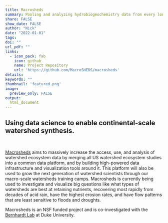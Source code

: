 ```yaml
---
title: Macrosheds
summary: Pooling and analyzing hydrobiogeochemistry data from every long-term watershed study in the US.
share: FALSE
show_date: FALSE
author: "Nick"
date: "2022-01-01"
tags:
doi: ""
url_pdf: ""
links:
  - icon_pack: fab
    icon: github
    name: Project Repository
    url: 'https://github.com/MacroSHEDS/macrosheds'
details: 
keywords: ""
thumbnail: 'featured.png'
image:
  preview_only: FALSE
output: 
  html_document
---
```


## Using data science to enable continental-scale watershed synthesis.

<br>

[Macrosheds](https://cuahsi.shinyapps.io/macrosheds/) aims to massively increase the access, use, and analysis of watershed ecosystem data by merging all US watershed ecosystem studies into a common data platform, and by building high-powered data infrastructure and visualization tools around it. This platform will also be used to grow the next generation of watershed scientists through our macro-scale watersheds training camps. Macrosheds is currently being used to investigate and visualize big questions like what types of watersheds are best at retaining nutrients, recovering most rapidly from decades of acid rain, have the highest erosion rates, and have flow patterns that are least sensitive to floods and droughts.

Macrosheds is an NSF funded project and is co-investigated with the [Bernhardt Lab](https://bernhardtlab.weebly.com/) at Duke University.
